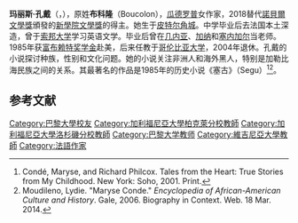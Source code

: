 {{expand|time=2014-12-24T13:36:22+00:00}}
{{Infobox writer <!-- For more information see [[:Template:Infobox_Writer/doc|:Template:Infobox Writer/doc]]. --> 
| name          = 玛丽斯·孔戴<br />Maryse Condé
| honorific_prefix = 
| honorific_suffix = 
| image         = Maryse Condé.jpg
| image_size    = 
| alt           = 
| caption       = 玛丽斯·孔戴 
| native_name   =
| native_name_lang =
| pseudonym     = 
| birth_name    = Maryse Boucolon 
| birth_date    = {{Birth date and age|1937|02|11}}
| birth_place   = {{FRA}}[[瓜德羅普|瓜德羅普]][[皮特尔角城|皮特尔角城]]
| death_date    = <!-- {{Death date and age|YYYY|MM|DD|YYYY|MM|DD}} -->
| death_place   = 
| resting_place = 
| occupation    = 
| language      = 法语
| nationality   = {{FRA}}
| ethnicity     = 
| religion =
| citizenship   = 
| education     = 費奈隆中學（Lycée Fénelon）
| alma_mater    = [[巴黎大学|巴黎大学]]
| period        = 
| genre         = 
| subject       = 
| movement      = 
| notableworks  = 《塞古》（''Segu''）
| spouse        = 馬馬杜·孔戴（Mamadou Condé）
| partner       = 
| children      = 
| relatives     = 
| awards        = [[新學院文學獎|新學院文學獎]]（2018）
| signature     = 
| signature_alt = 
| module        =
| website       = <!-- www.example.com -->
| portaldisp    = 
}}
'''玛丽斯·孔戴'''（{{lang-fr|'''Maryse Condé'''}}，{{bd|1937年|2月11日}}），原姓'''布科隆'''（Boucolon），[[瓜德罗普|瓜德罗普]]女作家，2018替代[[諾貝爾文學獎|諾貝爾文學獎]]頒發的[[新學院文學獎|新學院文學獎]]的得主。她生于[[皮特尔角城|皮特尔角城]]。中学毕业后去法国本土深造，曾于[[索邦大学|索邦大学]]学习英语文学。毕业后曾在[[几内亚|几内亚]]、[[加纳|加纳]]和[[塞内加尔|塞内加尔]]当老师。1985年获[[傅爾布萊特計畫|富布赖特奖学金]]赴美，后来任教于[[哥伦比亚大学|哥伦比亚大学]]，2004年退休。孔戴的小说探讨种族，性别和文化问题。她的小说关注非洲人和海外黑人，特别是加勒比海民族之间的关系。其最著名的作品是1985年的历史小说《塞古》（Segu）<ref>Condé, Maryse, and Richard Philcox. Tales from the Heart: True Stories from My Childhood. New York: Soho, 2001. Print.</ref><ref>Moudileno, Lydie. "Maryse Conde." ''Encyclopedia of African-American Culture and History''. Gale, 2006. Biography in Context. Web. 18 Mar. 2014.</ref>。

==参考文献==
{{reflist}}

{{Authority control}}
{{DEFAULTSORT:Condé, Maryse}}
[[Category:巴黎大學校友|Category:巴黎大學校友]]
[[Category:加利福尼亞大學柏克萊分校教師|Category:加利福尼亞大學柏克萊分校教師]]
[[Category:加利福尼亞大學洛杉磯分校教師|Category:加利福尼亞大學洛杉磯分校教師]]
[[Category:巴黎大学教师|Category:巴黎大学教师]]
[[Category:維吉尼亞大學教師|Category:維吉尼亞大學教師]]
[[Category:法語作家|Category:法語作家]]